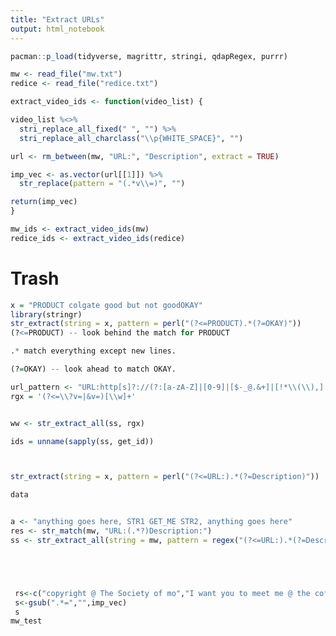 ```yaml
---
title: "Extract URLs"
output: html_notebook
---
```


```r
pacman::p_load(tidyverse, magrittr, stringi, qdapRegex, purrr)

mw <- read_file("mw.txt")
redice <- read_file("redice.txt")

```


```r

extract_video_ids <- function(video_list) {

video_list %<>% 
  stri_replace_all_fixed(" ", "") %>% 
  stri_replace_all_charclass("\\p{WHITE_SPACE}", "")

url <- rm_between(mw, "URL:", "Description", extract = TRUE)

imp_vec <- as.vector(url[[1]]) %>% 
  str_replace(pattern = "(.*v\\=)", "")

return(imp_vec)
}

mw_ids <- extract_video_ids(mw)
redice_ids <- extract_video_ids(redice)


```

# Trash

```r
x = "PRODUCT colgate good but not goodOKAY"
library(stringr)
str_extract(string = x, pattern = perl("(?<=PRODUCT).*(?=OKAY)"))
(?<=PRODUCT) -- look behind the match for PRODUCT

.* match everything except new lines.

(?=OKAY) -- look ahead to match OKAY.

url_pattern <- "URL:http[s]?://(?:[a-zA-Z]|[0-9]|[$-_@.&+]|[!*\\(\\),]|(?:%[0-9a-fA-F][0-9a-fA-F]))+"
rgx = '(?<=\\?v=|&v=)[\\w]+'


ww <- str_extract_all(ss, rgx)

ids = unname(sapply(ss, get_id))



str_extract(string = x, pattern = perl("(?<=URL:).*(?=Description)"))

data


a <- "anything goes here, STR1 GET_ME STR2, anything goes here"
res <- str_match(mw, "URL:(.*?)Description:")
ss <- str_extract_all(string = mw, pattern = regex("(?<=URL:).*(?=Description:)"))





 rs<-c("copyright @ The Society of mo","I want you to meet me @ the coffeshop")
 s<-gsub(".*=","",imp_vec)
 s
mw_test
```

